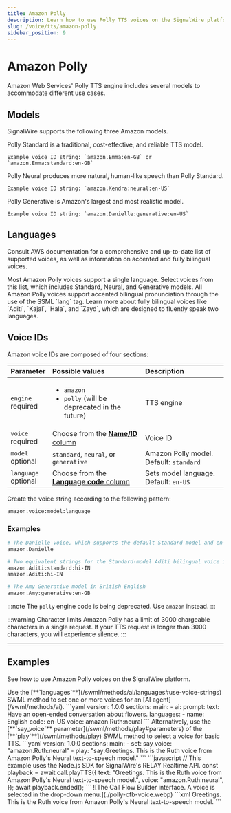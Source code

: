```yaml
---
title: Amazon Polly
description: Learn how to use Polly TTS voices on the SignalWire platform.
slug: /voice/tts/amazon-polly
sidebar_position: 9
---
```


# Amazon Polly

Amazon Web Services' Polly TTS engine includes several models to accommodate different use cases.

## Models

SignalWire supports the following three Amazon models. 

<CardGroup cols="3">

  <Card title="Standard" href="https://docs.aws.amazon.com/polly/latest/dg/standard-voices.html">
    Polly Standard is a traditional, cost-effective, and reliable TTS model.
    
    Example voice ID string: `amazon.Emma:en-GB` or `amazon.Emma:standard:en-GB`
  </Card>

  <Card title="Neural" href="https://docs.aws.amazon.com/polly/latest/dg/neural-voices.html">
    Polly Neural produces more natural, human-like speech than Polly Standard.
    
    Example voice ID string: `amazon.Kendra:neural:en-US`
  </Card>

  <Card title="Generative" href="https://docs.aws.amazon.com/polly/latest/dg/generative-voices.html">
    Polly Generative is Amazon's largest and most realistic model.

    Example voice ID string: `amazon.Danielle:generative:en-US`
  </Card>

</CardGroup>

## Languages

Consult AWS documentation for a comprehensive and up-to-date list of supported voices,
as well as information on accented and fully bilingual voices.

<CardGroup cols="3">

  <Card title="List of supported voices" href="https://docs.aws.amazon.com/polly/latest/dg/available-voices.html">
    Most Amazon Polly voices support a single language.
    Select voices from this list, which includes Standard, Neural, and Generative models.
  </Card>

  <Card title="Bilingual pronunciation" href="https://docs.aws.amazon.com/polly/latest/dg/bilingual-voices.html#accented-bilingual">
    All Amazon Polly voices support accented bilingual pronunciation through the use of the SSML `lang` tag.
  </Card>

  <Card title="Fully bilingual voices" href="https://docs.aws.amazon.com/polly/latest/dg/bilingual-voices.html#true-bilingual">
    Learn more about fully bilingual voices like `Aditi`, `Kajal`, `Hala`, and `Zayd`,
    which are designed to fluently speak two languages.
  </Card>

</CardGroup>

## Voice IDs

Amazon voice IDs are composed of four sections:

| Parameter                                                 | Possible values                                                               | Description                             |
| :-------------------------------------------------------- | :---------------------------------------------------------------------------- | :-------------------------------------- |
| `engine`<br/><span class="required-arg">required</span>   | <ul><li>`amazon`</li><li>`polly` (will be deprecated in the future)</li></ul> | TTS engine                              |
| `voice`<br/><span class="required-arg">required</span>    | Choose from the [**Name/ID** column][polly]                                   | Voice ID                                |
| `model`<br/><span class="optional-arg">optional</span>    | `standard`, `neural`, or `generative`                                         | Amazon Polly model. Default: `standard` |
| `language`<br/><span class="optional-arg">optional</span> | Choose from the [**Language code** column][polly]                             | Sets model language. Default: `en-US`   |

Create the voice string according to the following pattern:

```
amazon.voice:model:language
```

### Examples

```bash
# The Danielle voice, which supports the default Standard model and en-US language
amazon.Danielle

# Two equivalent strings for the Standard-model Aditi bilingual voice in the Hindi language
amazon.Aditi:standard:hi-IN
amazon.Aditi:hi-IN

# The Amy Generative model in British English
amazon.Amy:generative:en-GB
```

:::note
The `polly` engine code is being deprecated. Use `amazon` instead.
:::

:::warning Character limits
Amazon Polly has a limit of 3000 chargeable characters in a single request.
If your TTS request is longer than 3000 characters, you will experience silence.
:::

---

## Examples

See how to use Amazon Polly voices on the SignalWire platform.

<Tabs>
<TabItem value="swml" label="SWML">
Use the
[**`languages`**](/swml/methods/ai/languages#use-voice-strings)
SWML method to set one or more voices for an [AI agent](/swml/methods/ai).
```yaml
version: 1.0.0
sections:
  main:
  - ai:
      prompt:
        text: Have an open-ended conversation about flowers.
      languages:
        - name: English
          code: en-US
          voice: amazon.Ruth:neural
```
Alternatively, use the [**`say_voice`** parameter](/swml/methods/play#parameters) 
of the [**`play`**](/swml/methods/play)
SWML method to select a voice for basic TTS.
```yaml
version: 1.0.0
sections:
  main:
  - set:
      say_voice: "amazon.Ruth:neural"
  - play: "say:Greetings. This is the Ruth voice from Amazon Polly's Neural text-to-speech model."
```
</TabItem>
<TabItem value="relay" label="RELAY Realtime SDK">
```javascript
// This example uses the Node.js SDK for SignalWire's RELAY Realtime API.
const playback = await call.playTTS({ 
    text: "Greetings. This is the Ruth voice from Amazon Polly's Neural text-to-speech model.",
    voice: "amazon.Ruth:neural",
});
await playback.ended();
```
</TabItem>
<TabItem value="cfb" label="Call Flow Builder">
![The Call Flow Builder interface. A voice is selected in the drop-down menu.](./polly-cfb-voice.webp)
</TabItem>
<TabItem value="cxml" label="cXML">
```xml
<?xml version="1.0" encoding="UTF-8"?>
<Response>
<Say voice="amazon.Ruth:neural">
    Greetings. This is the Ruth voice from Amazon Polly's Neural text-to-speech model.
</Say>
</Response>
```
</TabItem>
</Tabs>

[polly]: https://docs.aws.amazon.com/polly/latest/dg/available-voices.html "Available Amazon Polly voices"